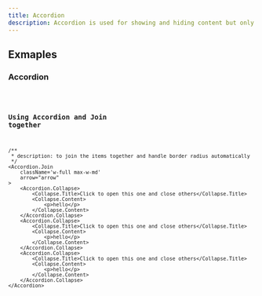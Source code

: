 ```yaml
---
title: Accordion
description: Accordion is used for showing and hiding content but only one item can stay open at a time.
---
```


## Exmaples

### Accordion
<code src="./demo/basic.tsx" />

### Using Accordion and Join together

```tsx live
/**
 * description: to join the items together and handle border radius automatically
 */
<Accordion.Join
    className='w-full max-w-md'
    arrow="arrow"
>
    <Accordion.Collapse>
        <Collapse.Title>Click to open this one and close others</Collapse.Title>
        <Collapse.Content>
            <p>hello</p>
        </Collapse.Content>
    </Accordion.Collapse>
    <Accordion.Collapse>
        <Collapse.Title>Click to open this one and close others</Collapse.Title>
        <Collapse.Content>
            <p>hello</p>
        </Collapse.Content>
    </Accordion.Collapse>
    <Accordion.Collapse>
        <Collapse.Title>Click to open this one and close others</Collapse.Title>
        <Collapse.Content>
            <p>hello</p>
        </Collapse.Content>
    </Accordion.Collapse>
</Accordion>

```